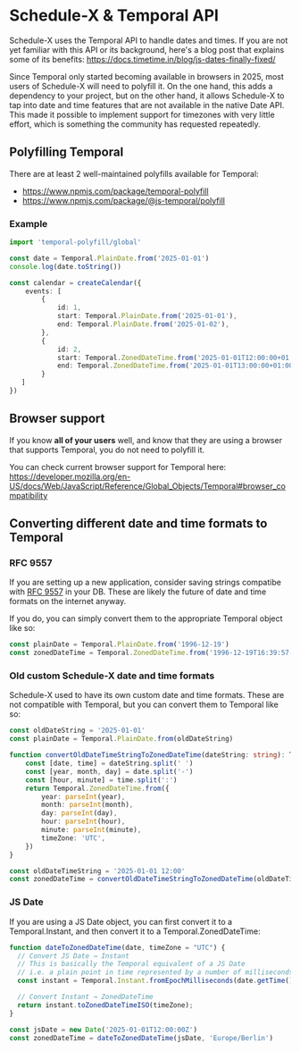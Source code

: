 # Schedule-X & Temporal API

Schedule-X uses the Temporal API to handle dates and times. If you are not yet familiar with this API or its background, here's a blog post that explains some of its benefits: https://docs.timetime.in/blog/js-dates-finally-fixed/

Since Temporal only started becoming available in browsers in 2025, most users of Schedule-X will need to polyfill it. On the one hand, this adds a dependency to your project, but on the other hand, it allows Schedule-X to tap into date and time features that are not available in the native Date API. This made it possible to implement support for timezones with very little effort, which is something the community has requested repeatedly.

## Polyfilling Temporal

There are at least 2 well-maintained polyfills available for Temporal:

- https://www.npmjs.com/package/temporal-polyfill
- https://www.npmjs.com/package/@js-temporal/polyfill


### Example

```ts
import 'temporal-polyfill/global'

const date = Temporal.PlainDate.from('2025-01-01')
console.log(date.toString())

const calendar = createCalendar({
    events: [
        {
            id: 1,
            start: Temporal.PlainDate.from('2025-01-01'),
            end: Temporal.PlainDate.from('2025-01-02'),
        },
        {
            id: 2,
            start: Temporal.ZonedDateTime.from('2025-01-01T12:00:00+01:00[Europe/Berlin]'),
            end: Temporal.ZonedDateTime.from('2025-01-01T13:00:00+01:00[Europe/Berlin]'),
        }
   ] 
})
```


## Browser support

If you know **all of your users** well, and know that they are using a browser that supports Temporal, you do not need to polyfill it.

You can check current browser support for Temporal here: https://developer.mozilla.org/en-US/docs/Web/JavaScript/Reference/Global_Objects/Temporal#browser_compatibility

## Converting different date and time formats to Temporal

### RFC 9557

If you are setting up a new application, consider saving strings compatibe with [RFC 9557](https://datatracker.ietf.org/doc/rfc9557/) in your DB. These are likely the future of date and time formats on the internet anyway.

If you do, you can simply convert them to the appropriate Temporal object like so:

```ts
const plainDate = Temporal.PlainDate.from('1996-12-19')
const zonedDateTime = Temporal.ZonedDateTime.from('1996-12-19T16:39:57-08:00[America/Los_Angeles]')
```

### Old custom Schedule-X date and time formats

Schedule-X used to have its own custom date and time formats. These are not compatible with Temporal, but you can convert them to Temporal like so:

```ts
const oldDateString = '2025-01-01'
const plainDate = Temporal.PlainDate.from(oldDateString)

function convertOldDateTimeStringToZonedDateTime(dateString: string): Temporal.ZonedDateTime {
    const [date, time] = dateString.split(' ')
    const [year, month, day] = date.split('-')
    const [hour, minute] = time.split(':')
    return Temporal.ZonedDateTime.from({
        year: parseInt(year),
        month: parseInt(month),
        day: parseInt(day),
        hour: parseInt(hour),
        minute: parseInt(minute),
        timeZone: 'UTC',
    })
}

const oldDateTimeString = '2025-01-01 12:00'
const zonedDateTime = convertOldDateTimeStringToZonedDateTime(oldDateTimeString)
```

### JS Date

If you are using a JS Date object, you can first convert it to a Temporal.Instant, and then convert it to a Temporal.ZonedDateTime:

```ts
function dateToZonedDateTime(date, timeZone = "UTC") {
  // Convert JS Date → Instant
  // This is basically the Temporal equivalent of a JS Date
  // i.e. a plain point in time represented by a number of milliseconds since the Unix epoch
  const instant = Temporal.Instant.fromEpochMilliseconds(date.getTime());

  // Convert Instant → ZonedDateTime
  return instant.toZonedDateTimeISO(timeZone);
}

const jsDate = new Date('2025-01-01T12:00:00Z')
const zonedDateTime = dateToZonedDateTime(jsDate, 'Europe/Berlin')
```

